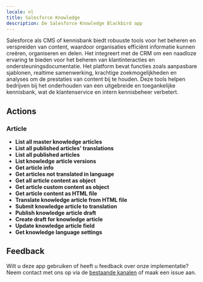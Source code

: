 ```yaml
---
locale: nl
title: Salesforce Knowledge
description: De Salesforce Knowledge Blackbird app
---
```


<LinkCard title="View on Github" target="_blank" href="https://github.com/bb-io/SalesforceKnowledge" icon="github" />

Salesforce als CMS of kennisbank biedt robuuste tools voor het beheren en verspreiden van content, waardoor organisaties efficiënt informatie kunnen creëren, organiseren en delen. Het integreert met de CRM om een naadloze ervaring te bieden voor het beheren van klantinteracties en ondersteuningsdocumentatie. Het platform bevat functies zoals aanpasbare sjablonen, realtime samenwerking, krachtige zoekmogelijkheden en analyses om de prestaties van content bij te houden. Deze tools helpen bedrijven bij het onderhouden van een uitgebreide en toegankelijke kennisbank, wat de klantenservice en intern kennisbeheer verbetert.

## Actions

### Article

- **List all master knowledge articles**
- **List all published articles' translations**
- **List all published articles**
- **List knowledge article versions**
- **Get article info**
- **Get articles not translated in language**
- **Get all article content as object**
- **Get article custom content as object**
- **Get article content as HTML file**
- **Translate knowledge article from HTML file**
- **Submit knowledge article to translation**
- **Publish knowledge article draft**
- **Create draft for knowledge article**
- **Update knowledge article field**
- **Get knowledge language settings**

## Feedback

Wilt u deze app gebruiken of heeft u feedback over onze implementatie? Neem contact met ons op via de [bestaande kanalen](https://www.blackbird.io/) of maak een issue aan.